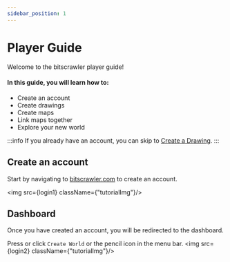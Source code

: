 ```yaml
---
sidebar_position: 1
---
```



# Player Guide

Welcome to the bitscrawler player guide!

#### In this guide, you will learn how to:
- Create an account
- Create drawings
- Create maps
- Link maps together
- Explore your new world

:::info
If you already have an account, you can skip to [Create a Drawing](guide-drawing/create-drawing).
:::

## Create an account

Start by navigating to [bitscrawler.com](https://bitscrawler.com) to create an account.


<img src={login1} className={"tutorialImg"}/>

## Dashboard
Once you have created an account, you will be redirected to the dashboard. 

Press or click `Create World` or the pencil icon in the menu bar.
<img src={login2} className={"tutorialImg"}/>
